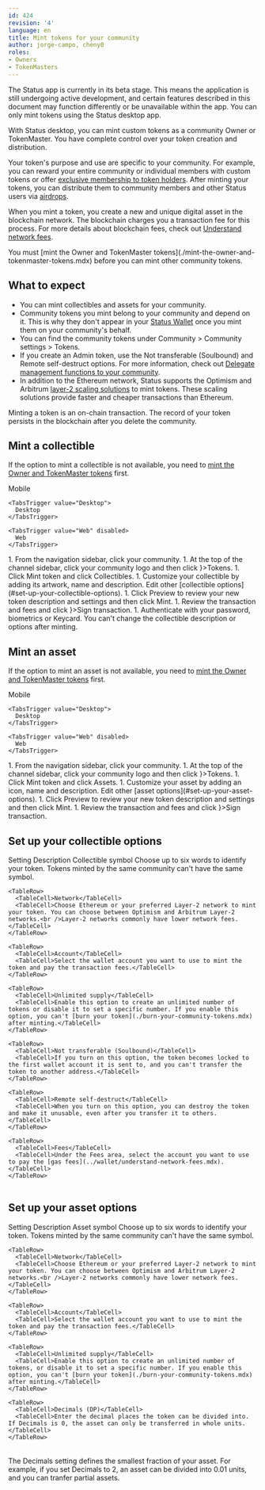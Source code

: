 ```yaml
---
id: 424
revision: '4'
language: en
title: Mint tokens for your community
author: jorge-campo, cheny0
roles:
- Owners
- TokenMasters
---
```


<Admonition type="beta" status="Status app is currently in beta stage">
  The Status app is currently in its beta stage. This means the application is still undergoing active development, and certain features described in this document may function differently or be unavailable within the app.
</Admonition>

<Admonition type="info">
  You can only mint tokens using the Status desktop app.
</Admonition>

With Status desktop, you can mint custom tokens as a community Owner or TokenMaster. You have complete control over your token creation and distribution.

Your token's purpose and use are specific to your community. For example, you can reward your entire community or individual members with custom tokens or offer [exclusive membership to token holders](./grant-exclusive-access-with-tokens.mdx). After minting your tokens, you can distribute them to community members and other Status users via [airdrops](./how-to-airdrop-tokens-in-status.mdx).

When you mint a token, you create a new and unique digital asset in the blockchain network. The blockchain charges you a transaction fee for this process. For more details about blockchain fees, check out [Understand network fees](../wallet/understand-network-fees.mdx).

<Admonition type="info">
  You must [mint the Owner and TokenMaster tokens](./mint-the-owner-and-tokenmaster-tokens.mdx) before you can mint other community tokens.
</Admonition>

## What to expect

- You can mint collectibles and assets for your community.
- Community tokens you mint belong to your community and depend on it. This is why they don't appear in your [Status Wallet](../wallet/status-wallet-your-quick-start-guide.mdx) once you mint them on your community's behalf.
- You can find the community tokens under Community > Community settings > <ContextTag>Tokens</ContextTag>.
- If you create an Admin token, use the <ContextTag>Not transferable (Soulbound)</ContextTag> and <ContextTag>Remote self-destruct</ContextTag> options. For more information, check out [Delegate management functions to your community](./delegate-management-functions-to-your-community.mdx).
- In addition to the Ethereum network, Status supports the Optimism and Arbitrum [layer-2 scaling solutions](../getting-started/layer-2-scaling-solutions-for-ethereum.mdx) to mint tokens. These scaling solutions provide faster and cheaper transactions than Ethereum.

<Admonition type="tip">
  Minting a token is an on-chain transaction. The record of your token persists in the blockchain after you delete the community.
</Admonition>

## Mint a collectible

If the option to mint a collectible is not available, you need to [mint the Owner and TokenMaster tokens](./mint-the-owner-and-tokenmaster-tokens.mdx) first.

<Tabs defaultValue="Desktop">
  <TabsList size={32}>
    <TabsTrigger value="Mobile" disabled>
      Mobile
    </TabsTrigger>

    <TabsTrigger value="Desktop">
      Desktop
    </TabsTrigger>

    <TabsTrigger value="Web" disabled>
      Web
    </TabsTrigger>
  </TabsList>

  <TabsContent value="Desktop">
    1. From the navigation sidebar, click your community.
    1. At the top of the channel sidebar, click your community logo and then click <ContextTag icon={<TokenDesktopIcon />}>Tokens</ContextTag>.
    1. Click <ContextTag>Mint token</ContextTag> and click <ContextTag>Collectibles</ContextTag>.
    1. Customize your collectible by adding its artwork, name and description. Edit other [collectible options](#set-up-your-collectible-options).
    1. Click <ContextTag>Preview</ContextTag> to review your new token description and settings and then click <ContextTag>Mint</ContextTag>.
    1. Review the transaction and fees and click <ContextTag icon={<PasswordDesktopIcon />}>Sign transaction</ContextTag>.
    1. <ContextTag>Authenticate</ContextTag> with your password, biometrics or Keycard.
  </TabsContent>
</Tabs>

<Admonition type="info">
  You can't change the collectible description or options after minting.
</Admonition>

## Mint an asset

If the option to mint an asset is not available, you need to [mint the Owner and TokenMaster tokens](./mint-the-owner-and-tokenmaster-tokens.mdx) first.

<Tabs defaultValue="Desktop">
  <TabsList size={32}>
    <TabsTrigger value="Mobile" disabled>
      Mobile
    </TabsTrigger>

    <TabsTrigger value="Desktop">
      Desktop
    </TabsTrigger>

    <TabsTrigger value="Web" disabled>
      Web
    </TabsTrigger>
  </TabsList>

  <TabsContent value="Desktop">
    1. From the navigation sidebar, click your community.
    1. At the top of the channel sidebar, click your community logo and then click <ContextTag icon={<TokenDesktopIcon />}>Tokens</ContextTag>.
    1. Click <ContextTag>Mint token</ContextTag> and click <ContextTag>Assets</ContextTag>.
    1. Customize your asset by adding an icon, name and description. Edit other [asset options](#set-up-your-asset-options).
    1. Click <ContextTag>Preview</ContextTag> to review your new token description and settings and then click <ContextTag>Mint</ContextTag>.
    1. Review the transaction and fees and click <ContextTag icon={<PasswordDesktopIcon />}>Sign transaction</ContextTag>.
  </TabsContent>
</Tabs>

## Set up your collectible options

<Table>
  <TableHead>
    <TableHeader>Setting</TableHeader>
    <TableHeader>Description</TableHeader>
  </TableHead>

  <TableContent>
    <TableRow>
      <TableCell>Collectible symbol</TableCell>
      <TableCell>Choose up to six words to identify your token. Tokens minted by the same community can't have the same symbol.</TableCell>
    </TableRow>

    <TableRow>
      <TableCell>Network</TableCell>
      <TableCell>Choose Ethereum or your preferred Layer-2 network to mint your token. You can choose between Optimism and Arbitrum Layer-2 networks.<br />Layer-2 networks commonly have lower network fees.</TableCell>
    </TableRow>

    <TableRow>
      <TableCell>Account</TableCell>
      <TableCell>Select the wallet account you want to use to mint the token and pay the transaction fees.</TableCell>
    </TableRow>

    <TableRow>
      <TableCell>Unlimited supply</TableCell>
      <TableCell>Enable this option to create an unlimited number of tokens or disable it to set a specific number. If you enable this option, you can't [burn your token](./burn-your-community-tokens.mdx) after minting.</TableCell>
    </TableRow>

    <TableRow>
      <TableCell>Not transferable (Soulbound)</TableCell>
      <TableCell>If you turn on this option, the token becomes locked to the first wallet account it is sent to, and you can't transfer the token to another address.</TableCell>
    </TableRow>

    <TableRow>
      <TableCell>Remote self-destruct</TableCell>
      <TableCell>When you turn on this option, you can destroy the token and make it unusable, even after you transfer it to others.</TableCell>
    </TableRow>

    <TableRow>
      <TableCell>Fees</TableCell>
      <TableCell>Under the Fees area, select the account you want to use to pay the [gas fees](../wallet/understand-network-fees.mdx).</TableCell>
    </TableRow>
  </TableContent>
</Table>

## Set up your asset options

<Table>
  <TableHead>
    <TableHeader>Setting</TableHeader>
    <TableHeader>Description</TableHeader>
  </TableHead>

  <TableContent>
    <TableRow>
      <TableCell>Asset symbol</TableCell>
      <TableCell>Choose up to six words to identify your token. Tokens minted by the same community can't have the same symbol.</TableCell>
    </TableRow>

    <TableRow>
      <TableCell>Network</TableCell>
      <TableCell>Choose Ethereum or your preferred Layer-2 network to mint your token. You can choose between Optimism and Arbitrum Layer-2 networks.<br />Layer-2 networks commonly have lower network fees.</TableCell>
    </TableRow>

    <TableRow>
      <TableCell>Account</TableCell>
      <TableCell>Select the wallet account you want to use to mint the token and pay the transaction fees.</TableCell>
    </TableRow>

    <TableRow>
      <TableCell>Unlimited supply</TableCell>
      <TableCell>Enable this option to create an unlimited number of tokens, or disable it to set a specific number. If you enable this option, you can't [burn your token](./burn-your-community-tokens.mdx) after minting.</TableCell>
    </TableRow>

    <TableRow>
      <TableCell>Decimals (DP)</TableCell>
      <TableCell>Enter the decimal places the token can be divided into. If Decimals is 0, the asset can only be transferred in whole units.</TableCell>
    </TableRow>
  </TableContent>
</Table>

<Admonition type="tip">
  The Decimals setting defines the smallest fraction of your asset. For example, if you set Decimals to 2, an asset can be divided into 0.01 units, and you can tranfer partial assets.
</Admonition>
